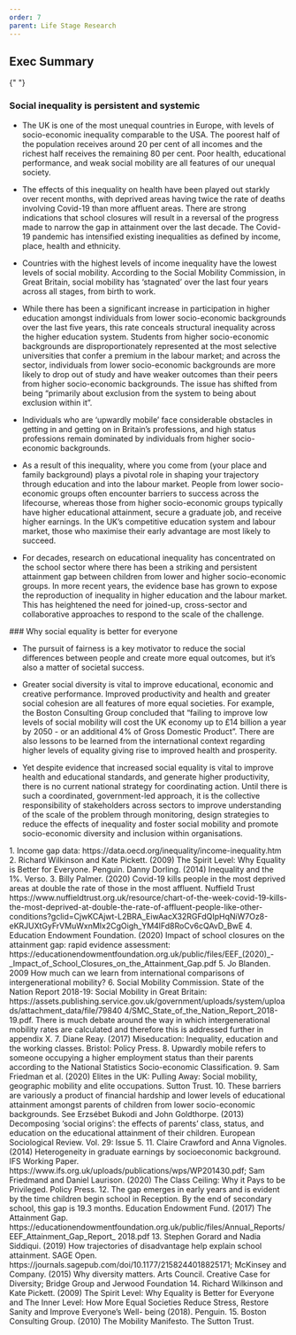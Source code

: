```yaml
---
order: 7
parent: Life Stage Research
---
```


<div>

## Exec Summary
</div>
<div>
  {"   "}
</div>
<div>

### Social inequality is persistent and systemic


* The UK is one of the most unequal countries in Europe, with levels of socio-economic
inequality comparable to the USA.<FootnoteLink text="1" /> The poorest half of the population receives around
20 per cent of all incomes and the richest half receives the remaining 80 per cent.<FootnoteLink text="2" />
Poor health, educational performance, and weak social mobility are all features of our
unequal society.

* The effects of this inequality on health have been played out starkly over recent
months, with deprived areas having twice the rate of deaths involving Covid-19 than
more affluent areas<FootnoteLink text="3" />. There are strong indications that school closures will result in a
reversal of the progress made to narrow the gap in attainment over the last decade<FootnoteLink text="4" />.
The Covid-19 pandemic has intensified existing inequalities as defined by income,
place, health and ethnicity.

* Countries with the highest levels of income inequality have the lowest levels of social
mobility.<FootnoteLink text="5" /> According to the Social Mobility Commission, in Great Britain, social mobility
has ‘stagnated’ over the last four years across all stages, from birth to work<FootnoteLink text="6" />.

* While there has been a significant increase in participation in higher education
amongst individuals from lower socio-economic backgrounds over the last five years,
this rate conceals structural inequality across the higher education system. Students
from higher socio-economic backgrounds are disproportionately represented at the
most selective universities that confer a premium in the labour market; and across the
sector, individuals from lower socio-economic backgrounds are more likely to drop out
of study and have weaker outcomes than their peers from higher socio-economic
backgrounds. The issue has shifted from being “primarily about exclusion from the
system to being about exclusion within it”<FootnoteLink text="7" />.

* Individuals who are ‘upwardly mobile’ face considerable obstacles in getting in and
getting on in Britain’s professions,<FootnoteLink text="8" /> and high status professions remain dominated by
individuals from higher socio-economic backgrounds<FootnoteLink text="9" />.

* As a result of this inequality, where you come from (your place and family background)
plays a pivotal role in shaping your trajectory through education and into the labour
market. People from lower socio-economic groups often encounter barriers to success
across the lifecourse,<FootnoteLink text="10" /> whereas those from higher socio-economic groups typically
have higher educational attainment, secure a graduate job, and receive higher
earnings.<FootnoteLink text="11" /> In the UK’s competitive education system and labour market, those who
maximise their early advantage are most likely to succeed.

* For decades, research on educational inequality has concentrated on the school
sector where there has been a striking and persistent attainment gap between
children from lower and higher socio-economic groups.<FootnoteLink text="12" />
In more recent years, the evidence base has grown to expose the reproduction of
inequality in higher education and the labour market. This has heightened the
need for joined-up, cross-sector and collaborative approaches to respond to the
scale of the challenge.
</div>
<div>
### Why social equality is better for everyone


* The pursuit of fairness is a key motivator to reduce the social differences between
people and create more equal outcomes, but it’s also a matter of societal success.

* Greater social diversity is vital to improve educational, economic and creative
performance. <FootnoteLink text="13" /> Improved productivity and health and greater social cohesion are all
features of more equal societies. <FootnoteLink text="14" /> For example, the Boston Consulting Group
concluded that “failing to improve low levels of social mobility will cost the UK
economy up to £14 billion a year by 2050 - or an additional 4% of Gross Domestic
Product”. <FootnoteLink text="15" /> There are also lessons to be learned from the international context
regarding higher levels of equality giving rise to improved health and prosperity.

* Yet despite evidence that increased social equality is vital to improve health
and educational standards, and generate higher productivity, there is no current
national strategy for coordinating action. Until there is such a coordinated,
government-led approach, it is the collective responsibility of stakeholders
across sectors to improve understanding of the scale of the problem through
monitoring, design strategies to reduce the effects of inequality and foster
social mobility and promote socio-economic diversity and inclusion within
organisations.

</div>
<div class="full-span">

</div>

<Footnotes>
  1. Income gap data: https://data.oecd.org/inequality/income-inequality.htm
  2. Richard Wilkinson and Kate Pickett. (2009) The Spirit Level: Why Equality is Better for Everyone. Penguin. Danny Dorling. (2014) Inequality and the 1%. Verso.
  3. Billy Palmer. (2020) Covid-19 kills people in the most deprived areas at double the rate of those in the most affluent. Nuffield Trust https://www.nuffieldtrust.org.uk/resource/chart-of-the-week-covid-19-kills-the-most-deprived-at-double-the-rate-of-affluent-people-like-other-conditions?gclid=CjwKCAjwt-L2BRA_EiwAacX32RGFdQIpHqNiW7Oz8-eKRJUXtGyFrVMuWxnMIx2CgOigh_YM4lFd8RoCv6cQAvD_BwE
  4. Education Endowment Foundation. (2020) Impact of school closures on the attainment gap: rapid evidence assessment: https://educationendowmentfoundation.org.uk/public/files/EEF_(2020)_-_Impact_of_School_Closures_on_the_Attainment_Gap.pdf
  5. Jo Blanden. 2009 How much can we learn from international comparisons of intergenerational mobility?
  6. Social Mobility Commission. State of the Nation Report 2018-19: Social Mobility in Great Britain:
  https://assets.publishing.service.gov.uk/government/uploads/system/uploads/attachment_data/file/79840
  4/SMC_State_of_the_Nation_Report_2018-19.pdf. There is much debate around the way in which
  intergenerational mobility rates are calculated and therefore this is addressed further in appendix X.
  7. Diane Reay. (2017) Miseducation: Inequality, education and the working classes. Bristol: Policy Press.
  8. Upwardly mobile refers to someone occupying a higher employment status than their parents according
  to the National Statistics Socio-economic Classification.
  9. Sam Friedman et al. (2020) Elites in the UK: Pulling Away: Social mobility, geographic mobility and elite
  occupations. Sutton Trust.
  10. These barriers are variously a product of financial hardship and lower levels of educational attainment
  amongst parents of children from lower socio-economic backgrounds. See Erzsébet Bukodi and John
  Goldthorpe. (2013) Decomposing ‘social origins’: the effects of parents’ class, status, and education on
  the educational attainment of their children. European Sociological Review. Vol. 29: Issue 5.
  11. Claire Crawford and Anna Vignoles. (2014) Heterogeneity in graduate earnings by socioeconomic
  background. IFS Working Paper. https://www.ifs.org.uk/uploads/publications/wps/WP201430.pdf; Sam
  Friedmand and Daniel Laurison. (2020) The Class Ceiling: Why it Pays to be Privileged. Policy Press.
  12. The gap emerges in early years and is evident by the time children begin school in Reception. By the
  end of secondary school, this gap is 19.3 months. Education Endowment Fund. (2017) The Attainment
  Gap.
  https://educationendowmentfoundation.org.uk/public/files/Annual_Reports/EEF_Attainment_Gap_Report_
  2018.pdf
  13. Stephen Gorard and Nadia Siddiqui. (2019) How trajectories of disadvantage help explain school
  attainment. SAGE Open. https://journals.sagepub.com/doi/10.1177/2158244018825171; McKinsey and
  Company. (2015) Why diversity matters. Arts Council. Creative Case for Diversity; Bridge Group and
  Jerwood Foundation
  14. Richard Wilkinson and Kate Pickett. (2009) The Spirit Level: Why Equality is Better for Everyone and
  The Inner Level: How More Equal Societies Reduce Stress, Restore Sanity and Improve Everyone’s Well-
  being (2018). Penguin.
  15. Boston Consulting Group. (2010) The Mobility Manifesto. The Sutton Trust.
</Footnotes>